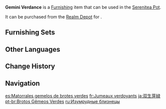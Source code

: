 {{Furnishing Infobox
|id             = 372428
|image          = Item Gemini Verdance.png
|category       = Landform
|subcategory    = Large Shrub
|quality        = 2
|adeptal_energy = 10
|load           = 50
|reduced_load   = 50
|description    = Twin bushes that have grown together. Their leaves are a lovely emerald green, earning them the name "Verdance."
|source1        = [[Realm Depot]]
|source2        = [[Adeptal Mirror]]
}}
'''Gemini Verdance''' is a [[Furnishing]] item that can be used in the [[Serenitea Pot]].

It can be purchased from the [[Realm Depot]] for {{Item|Realm Currency|30|x=40}}.

==Furnishing Sets==
{{Craft Usage|type=Furnishing Set}}

==Other Languages==
{{Other Languages
|en      = Gemini Verdance
|zhs     = 双生芽绿
|zhs_rm  = Shuāngshēng Yálǜ
|zht     = 雙生芽綠
|zht_rm  = Shuāngshēng Yálǜ
|zh_tl   = 
|ja      = 双生芽緑
|ja_rm   = Sousei Garyoku{{Assumed}}
|ja_tl   = Twin Green Sprouts
|ko      = 쌍떡잎 새싹
|ko_rm   = Ssangtteok'ip Saessak
|ko_tl   = Dicotyledonous Sprouts
|es      = Matorrales gemelos de brotes verdes
|es_tl   = Twin Bushes of Green Sprouts
|fr      = Jumeaux verdoyants
|fr_tl   = Verdant Twins
|ru      = Изумрудные близнецы
|ru_tl   = Emerald Gemini
|th      = กอไม้เขียวละมุนสองพุ่ม
|th_rm   = 
|th_tl   = 
|vi      = Nha Lục Song Sinh
|vi_tl   = 
|de      = Doppelter Frühling
|de_tl   = Double Spring
|id      = Gemini Verdance
|pt      = Brotos Gêmeos Verdes
|pt_tl   = 
|tr      = Yeşil İkiz
|tr_tl   = 
|it      = Gemelli smeraldo
|it_tl   = 
}}

==Change History==
{{Change History|1.5}}

==Navigation==
{{Furnishing Navbox|exterior}}

[[es:Matorrales gemelos de brotes verdes]]
[[fr:Jumeaux verdoyants]]
[[ja:双生芽緑]]
[[pt-br:Brotos Gêmeos Verdes]]
[[ru:Изумрудные близнецы]]